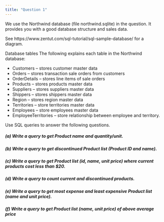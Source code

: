 ```yaml
---
title: "Question 1"
---
```


We use the Northwind database (file northwind.sqlite) in the question. It provides you with a good database structure and sales data.

See https://www.zentut.com/sql-tutorial/sql-sample-database/ for a diagram.


Database tables
The following explains each table in the Northwind database:

- Customers – stores customer master data
- Orders – stores transaction sale orders from customers
- OrderDetails – stores line items of sale orders
- Products – stores products master data
- Suppliers – stores suppliers master data
- Shippers – stores shippers master data
- Region – stores region master data
- Territories – store territories master data
- Employees – store employees master data
- EmployeeTerritories – store relationship between employee and territory.


Use SQL queries to answer the following questions.


##### (a) Write a query to get Product name and quantity/unit.


##### (b) Write a query to get discontinued Product list (Product ID and name). 


##### (c) Write a query to get Product list (id, name, unit price) where current products cost less than $20.


##### (d) Write a query to count current and discontinued products.


##### (e) Write a query to get most expense and least expensive Product list (name and unit price).


##### (f) Write a query to get Product list (name, unit price) of above average price
